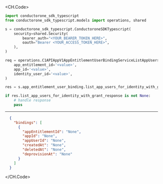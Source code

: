 
<CH.Code>
```python ListAppUsersForIdentityWithGrant.py
import conductorone_sdk_typescript
from conductorone_sdk_typescript.models import operations, shared

s = conductorone_sdk_typescript.ConductoroneSDKTypescript(
    security=shared.Security(
        bearer_auth="<YOUR_BEARER_TOKEN_HERE>",
        oauth="Bearer <YOUR_ACCESS_TOKEN_HERE>",
    ),
)

req = operations.C1APIAppV1AppEntitlementUserBindingServiceListAppUsersForIdentityWithGrantRequest(
    app_entitlement_id='<value>',
    app_id='<value>',
    identity_user_id='<value>',
)

res = s.app_entitlement_user_binding.list_app_users_for_identity_with_grant(req)

if res.list_app_users_for_identity_with_grant_response is not None:
    # handle response
    pass

```
---

```json Example Response
  {
    "bindings": [
      {
        "appEntitlementId": "None",
        "appId": "None",
        "appUserId": "None",
        "createdAt": "None",
        "deletedAt": "None",
        "deprovisionAt": "None"
      }
    ]
  }
```
</CH.Code>
